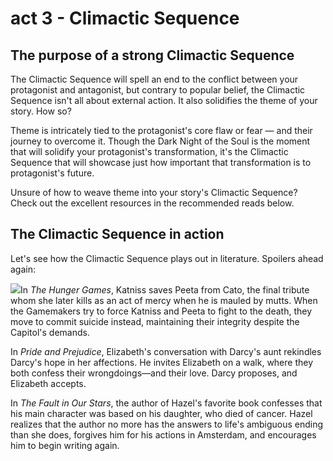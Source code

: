 # act 3 - Climactic Sequence {.unnumbered}

## The purpose of a strong Climactic Sequence

The Climactic Sequence will spell an end to the conflict between your protagonist and antagonist, but contrary to popular belief, the Climactic Sequence isn\'t all about external action. It also solidifies the theme of your story. How so? 

Theme is intricately tied to the protagonist\'s core flaw or fear --- and their journey to overcome it. Though the Dark Night of the Soul is the moment that will solidify your protagonist\'s transformation, it\'s the Climactic Sequence that will showcase just how important that transformation is to protagonist\'s future.

Unsure of how to weave theme into your story\'s Climactic Sequence? Check out the excellent resources in the recommended reads below.

## The Climactic Sequence in action

Let\'s see how the Climactic Sequence plays out in literature. Spoilers ahead again:

![](https://mailparrot-cdn.reedsy.com/image/346/large_3act_9b.jpg)In *The Hunger Games*, Katniss saves Peeta from Cato, the final tribute whom she later kills as an act of mercy when he is mauled by mutts. When the Gamemakers try to force Katniss and Peeta to fight to the death, they move to commit suicide instead, maintaining their integrity despite the Capitol\'s demands.

In *Pride and Prejudice*, Elizabeth\'s conversation with Darcy\'s aunt rekindles Darcy\'s hope in her affections. He invites Elizabeth on a walk, where they both confess their wrongdoings---and their love. Darcy proposes, and Elizabeth accepts.

In *The Fault in Our Stars*, the author of Hazel\'s favorite book confesses that his main character was based on his daughter, who died of cancer. Hazel realizes that the author no more has the answers to life\'s ambiguous ending than she does, forgives him for his actions in Amsterdam, and encourages him to begin writing again.
